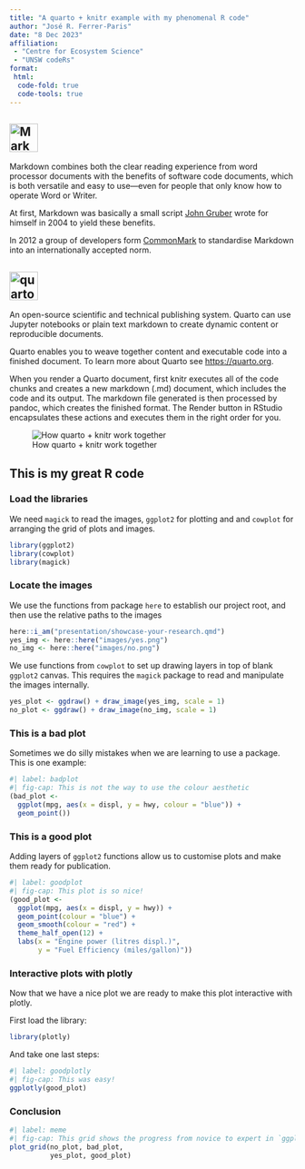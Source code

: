 ```yaml
---
title: "A quarto + knitr example with my phenomenal R code"
author: "José R. Ferrer-Paris"
date: "8 Dec 2023"
affiliation: 
 - "Centre for Ecosystem Science"
 - "UNSW codeRs"
format:
 html:
  code-fold: true
  code-tools: true
---
```


## <a title="Dustin Curtis, CC0, via Wikimedia Commons" href="https://commons.wikimedia.org/wiki/File:Markdown-mark.svg"><img height="50" alt="Markdown-mark" src="https://upload.wikimedia.org/wikipedia/commons/thumb/4/48/Markdown-mark.svg/128px-Markdown-mark.svg.png"></a>

Markdown combines both the clear reading experience from word processor documents with the benefits of software code documents, which is both versatile and easy to use—even for people that only know how to operate Word or Writer.

At first, Markdown was basically a small script [John Gruber](https://daringfireball.net/projects/markdown/) wrote for himself in 2004 to yield these benefits. 

In 2012 a group of developers form [CommonMark](https://spec.commonmark.org/) to standardise Markdown into an internationally accepted norm.

## <a title="quarto logo" href="https://quarto.org"><img height="50" alt="quarto logo" src="https://quarto.org/quarto.png"></a> 

An open-source scientific and technical publishing system. Quarto can use Jupyter notebooks or plain text markdown to create dynamic content or reproducible documents.

Quarto enables you to weave together content and executable code into a finished document. To learn more about Quarto see <https://quarto.org>.

When you render a Quarto document, first knitr executes all of the code chunks and creates a new markdown (.md) document, which includes the code and its output. The markdown file generated is then processed by pandoc, which creates the finished format. The Render button in RStudio encapsulates these actions and executes them in the right order for you.

![How quarto + knitr work together](https://quarto.org/docs/get-started/hello/images/rstudio-qmd-how-it-works.png)

## This is my great R code

### Load the libraries
We need `magick` to read the images, `ggplot2` for plotting and and `cowplot` for arranging the grid of plots and images.

```r
library(ggplot2)
library(cowplot)
library(magick)
```

### Locate the images
We use the functions from package `here` to establish our project root, and then use the relative paths to the images

```r
here::i_am("presentation/showcase-your-research.qmd")
yes_img <- here::here("images/yes.png")
no_img <- here::here("images/no.png")
```

We use functions from `cowplot` to set up drawing layers in top of blank `ggplot2` canvas. This requires the `magick` package to read and manipulate the images internally.

```r
yes_plot <- ggdraw() + draw_image(yes_img, scale = 1)
no_plot <- ggdraw() + draw_image(no_img, scale = 1)
```

### This is a bad plot
Sometimes we do silly mistakes when we are learning to use a package. This is one example:
```r
#| label: badplot
#| fig-cap: This is not the way to use the colour aesthetic
(bad_plot <- 
  ggplot(mpg, aes(x = displ, y = hwy, colour = "blue")) +
  geom_point())
```

### This is a good plot
Adding layers of `ggplot2` functions allow us to customise plots and make them ready for publication.

```r
#| label: goodplot
#| fig-cap: This plot is so nice!
(good_plot <- 
  ggplot(mpg, aes(x = displ, y = hwy)) +
  geom_point(colour = "blue") +
  geom_smooth(colour = "red") + 
  theme_half_open(12) +
  labs(x = "Engine power (litres displ.)",
       y = "Fuel Efficiency (miles/gallon)"))
```


### Interactive plots with plotly

Now that we have a nice plot we are ready to make this plot interactive with plotly. 

First load the library:

```r
library(plotly)
```

And take one last steps:

```r
#| label: goodplotly
#| fig-cap: This was easy!
ggplotly(good_plot)
```


### Conclusion

```r
#| label: meme
#| fig-cap: This grid shows the progress from novice to expert in `ggplot2`
plot_grid(no_plot, bad_plot,
          yes_plot, good_plot) 
```

